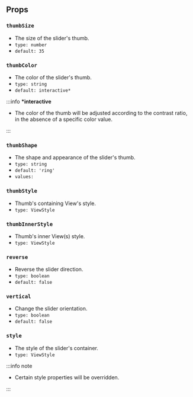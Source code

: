 ## Props

### `thumbSize`

- The size of the slider's thumb.
- `type: number`
- `default: 35`

### `thumbColor`

- The color of the slider's thumb.
- `type: string`
- `default: interactive*`

:::info **\*interactive**

- The color of the thumb will be adjusted according to the contrast ratio, in the absence of a specific color value.

:::

### `thumbShape`

- The shape and appearance of the slider's thumb.
- `type: string`
- `default: 'ring'`
- `values:`<shapes/>

### `thumbStyle`

- Thumb's containing View's style.
- `type: ViewStyle`

### `thumbInnerStyle`

- Thumb's inner View(s) style.
- `type: ViewStyle`

### `reverse`

- Reverse the slider direction.
- `type: boolean`
- `default: false`

### `vertical`

- Change the slider orientation.
- `type: boolean`
- `default: false`

### `style`

- The style of the slider's container.
- `type: ViewStyle`

:::info note

- Certain style properties will be overridden.

:::
